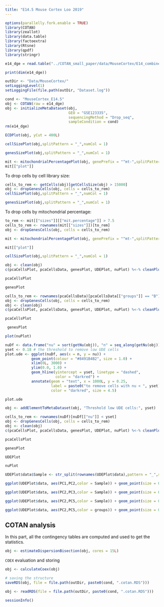 ```yaml
---
title: "E14.5 Mouse Cortex Loo 2019"
---
```


```r
options(parallelly.fork.enable = TRUE)
library(COTAN)
library(zeallot)
library(data.table)
library(factoextra)
library(Rtsne)
library(qpdf)
library(stringr)
```

```r
e14_dge = read.table("../COTAN_small_paper/data/MouseCortex/E14_combined_matrix.txt.gz",header=T,sep="\t",row.names=1)

print(dim(e14_dge))

```

```r
outDir <- "Data/MouseCortex/"
setLoggingLevel(1)
setLoggingFile(file.path(outDir, "Dataset.log"))
```

```r
cond <- "MouseCortex_E14.5"
obj <- COTAN(raw = e14_dge)
obj <- initializeMetaDataset(obj,
                             GEO = "GSE123335",
                             sequencingMethod = "Drop_seq",
                             sampleCondition = cond)
rm(e14_dge)
```

```r
ECDPlot(obj, yCut = 400L)
```

```r
cellSizePlot(obj,splitPattern = "_",numCol = 1)
```

```r
genesSizePlot(obj,splitPattern = "_",numCol = 1)
```

```r
mit <- mitochondrialPercentagePlot(obj, genePrefix = "^mt-",splitPattern = "_",numCol = 1)
mit[["plot"]]
```

To drop cells by cell library size:

```r
cells_to_rem <- getCells(obj)[getCellsSize(obj) > 15000]
obj <- dropGenesCells(obj, cells = cells_to_rem)
cellSizePlot(obj,splitPattern = "_",numCol = 1)
```

```r
genesSizePlot(obj,splitPattern = "_",numCol = 1)
```

To drop cells by mitochondrial percentage:

```r
to_rem <- mit[["sizes"]][["mit.percentage"]] > 7.5
cells_to_rem <- rownames(mit[["sizes"]])[to_rem]
obj <- dropGenesCells(obj, cells = cells_to_rem)

mit <- mitochondrialPercentagePlot(obj, genePrefix = "^mt-",splitPattern = "_",numCol = 1)

mit[["plot"]]
```

```r
cellSizePlot(obj,splitPattern = "_",numCol = 1)
```

```r
obj <- clean(obj)
c(pcaCellsPlot, pcaCellsData, genesPlot, UDEPlot, nuPlot) %<-% cleanPlots(obj)

pcaCellsPlot
```

```r
genesPlot
```

```r
cells_to_rem <- rownames(pcaCellsData)[pcaCellsData[["groups"]] == "B"]
obj <- dropGenesCells(obj, cells = cells_to_rem)
obj <- clean(obj)
c(pcaCellsPlot, pcaCellsData, genesPlot, UDEPlot, nuPlot) %<-% cleanPlots(obj)

pcaCellsPlot
```

```r
 genesPlot
```

```r
plot(nuPlot)
```

```r
nuDf <- data.frame("nu" = sort(getNu(obj)), "n" = seq_along(getNu(obj)))
yset <- 0.18 # the threshold to remove low UDE cells
plot.ude <- ggplot(nuDf, aes(x = n, y = nu)) +
            geom_point(colour = "#8491B4B2", size = 1.0) +
            xlim(0L, 3000) +
            ylim(0.0, 1.0) +
            geom_hline(yintercept = yset, linetype = "dashed",
                       color = "darkred") +
            annotate(geom = "text", x = 1000L, y = 0.25,
                     label = paste0("to remove cells with nu < ", yset),
                     color = "darkred", size = 4.5)

plot.ude
```

```r
obj <- addElementToMetaDataset(obj, "Threshold low UDE cells:", yset)

cells_to_rem <- rownames(nuDf)[nuDf[["nu"]] < yset]
obj <- dropGenesCells(obj, cells = cells_to_rem)
obj <- clean(obj)
c(pcaCellsPlot, pcaCellsData, genesPlot, UDEPlot, nuPlot) %<-% cleanPlots(obj)

pcaCellsPlot
```

```r
genesPlot
```

```r
UDEPlot
```

```r
nuPlot
```

```r
UDEPlot$data$Sample <- str_split(rownames(UDEPlot$data),pattern = "_",simplify = T)[,1]

ggplot(UDEPlot$data, aes(PC1,PC2,color = Sample)) + geom_point(size = 0.5, alpha=0.7)
```

```r
ggplot(UDEPlot$data, aes(PC2,PC3,color = Sample)) + geom_point(size = 0.5, alpha=0.7)
```

```r
ggplot(UDEPlot$data, aes(PC2,PC5,color = Sample)) + geom_point(size = 0.5, alpha=0.7)
```

```r
ggplot(UDEPlot$data, aes(PC2,PC5,color = groups)) + geom_point(size = 0.5, alpha=0.7)
```

## COTAN analysis

In this part, all the contingency tables are computed and used to get the statistics.

```r
obj <- estimateDispersionBisection(obj, cores = 15L)
```

`COEX` evaluation and storing

```r
obj <- calculateCoex(obj)
```

```r
# saving the structure
saveRDS(obj, file = file.path(outDir, paste0(cond, ".cotan.RDS")))
```

```r
obj <- readRDS(file = file.path(outDir, paste0(cond, ".cotan.RDS")))
```

```r
sessionInfo()
```
